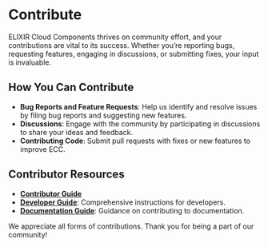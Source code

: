 
# Contribute

ELIXIR Cloud Components thrives on community effort, and your contributions are vital to its success.
Whether you’re reporting bugs, requesting features, engaging in discussions, or submitting fixes, your input is invaluable.

## How You Can Contribute

- **Bug Reports and Feature Requests**: Help us identify and resolve issues by filing bug reports and suggesting new features.
- **Discussions**: Engage with the community by participating in discussions to share your ideas and feedback.
- **Contributing Code**: Submit pull requests with fixes or new features to improve ECC.

## Contributor Resources

- **[Contributor Guide](https://elixir-cloud-aai.github.io/guides/guide-contributor/)**
- **[Developer Guide](https://github.com/elixir-cloud-aai/cloud-components/wiki)**: Comprehensive instructions for developers.
- **[Documentation Guide](https://github.com/elixir-cloud-aai/cloud-components/wiki)**: Guidance on contributing to documentation.

<Callout type='info'>
  <div className='text-sm'>
    We appreciate all forms of contributions. Thank you for being a part of our community!
  </div>
</Callout>
